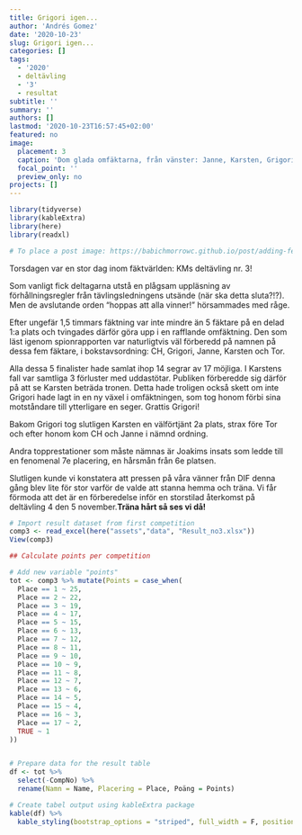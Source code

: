 ```yaml
---
title: Grigori igen...
author: 'Andrés Gomez'
date: '2020-10-23'
slug: Grigori igen...
categories: []
tags:
  - '2020'
  - deltävling
  - '3'
  - resultat
subtitle: ''
summary: ''
authors: []
lastmod: '2020-10-23T16:57:45+02:00'
featured: no
image:
  placement: 3
  caption: 'Dom glada omfäktarna, från vänster: Janne, Karsten, Grigori, Tor, CH'
  focal_point: ''
  preview_only: no
projects: []
---
```



```r
library(tidyverse)
library(kableExtra)
library(here)
library(readxl)

# To place a post image: https://babichmorrowc.github.io/post/adding-featured-images-to-posts/
```

Torsdagen var en stor dag inom fäktvärlden: KMs deltävling nr. 3!

Som vanligt fick deltagarna utstå en plågsam uppläsning av förhållningsregler från tävlingsledningens utsände (när ska detta sluta?!?). Men de avslutande orden "hoppas att alla vinner!" hörsammades med råge.

Efter ungefär 1,5 timmars fäktning var inte mindre än 5 fäktare på en delad 1:a plats och tvingades därför göra upp i en rafflande omfäktning. Den som läst igenom spionrapporten var naturligtvis väl förberedd på namnen på dessa fem fäktare, i bokstavsordning: CH, Grigori, Janne, Karsten och Tor. 

Alla dessa 5 finalister hade samlat ihop 14 segrar av 17 möjliga. I Karstens fall var samtliga 3 förluster med uddastötar. Publiken förberedde sig därför på att se Karsten beträda tronen. Detta hade troligen också skett om inte Grigori hade lagt in en ny växel i omfäktningen, som tog honom förbi sina motståndare till ytterligare en seger. Grattis Grigori!

Bakom Grigori tog slutligen Karsten en välförtjänt 2a plats, strax före Tor och efter honom kom CH och Janne i nämnd ordning.

Andra topprestationer som måste nämnas är Joakims insats som ledde till en fenomenal 7e placering, en hårsmån från 6e platsen.

Slutligen kunde vi konstatera att pressen på våra vänner från DIF denna gång blev lite för stor varför de valde att stanna hemma och träna. Vi får förmoda att det är en förberedelse inför en storstilad återkomst på deltävling 4 den 5 november.**Träna hårt så ses vi då!**

```r
# Import result dataset from first competition
comp3 <- read_excel(here("assets","data", "Result_no3.xlsx"))
View(comp3)

## Calculate points per competition

# Add new variable "points"
tot <- comp3 %>% mutate(Points = case_when(
  Place == 1 ~ 25,
  Place == 2 ~ 22,
  Place == 3 ~ 19,
  Place == 4 ~ 17,
  Place == 5 ~ 15,
  Place == 6 ~ 13,
  Place == 7 ~ 12,
  Place == 8 ~ 11,
  Place == 9 ~ 10,
  Place == 10 ~ 9,
  Place == 11 ~ 8,
  Place == 12 ~ 7,
  Place == 13 ~ 6,
  Place == 14 ~ 5,
  Place == 15 ~ 4,
  Place == 16 ~ 3,
  Place == 17 ~ 2,
  TRUE ~ 1
))


# Prepare data for the result table
df <- tot %>% 
  select(-CompNo) %>% 
  rename(Namn = Name, Placering = Place, Poäng = Points)

# Create tabel output using kableExtra package
kable(df) %>%
  kable_styling(bootstrap_options = "striped", full_width = F, position = "left")
```
